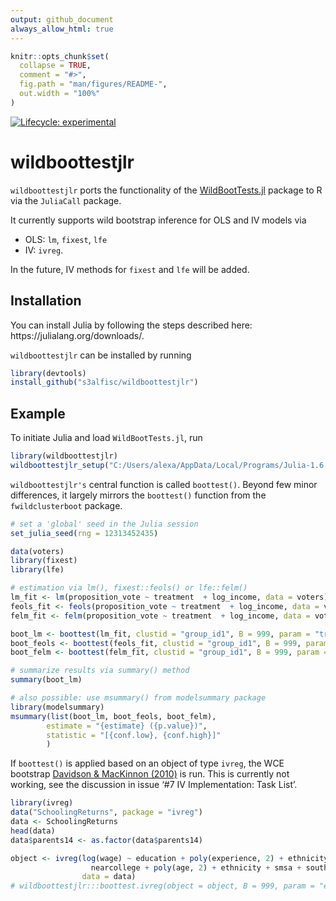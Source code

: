 ```yaml
---
output: github_document
always_allow_html: true
---
```


<!-- README.md is generated from README.Rmd. Please edit that file -->

```r
knitr::opts_chunk$set(
  collapse = TRUE,
  comment = "#>",
  fig.path = "man/figures/README-",
  out.width = "100%"
)
```

<!-- badges: start -->
<!-- [![packageversion](https://img.shields.io/badge/Package%20version-`r version`-orange.svg?style=flat-square)](commits/master) -->
[![Lifecycle: experimental](https://img.shields.io/badge/lifecycle-experimental-orange.svg)](https://lifecycle.r-lib.org/articles/stages.html)
<!-- [![CRAN status](https://www.r-pkg.org/badges/version/fwildclusterboot)](https://CRAN.R-project.org/package=fwildclusterboot) -->
<!-- ![runiverse-package](https://s3alfisc.r-universe.dev/badges/fwildclusterboot) -->
<!-- [![R-CMD-check](https://github.com/s3alfisc/fwildclusterboot/workflows/R-CMD-check/badge.svg)](https://github.com/s3alfisc/fwildclusterboot/actions) -->
<!-- [![Codecov test coverage](https://codecov.io/gh/s3alfisc/fwildclusterboot/branch/master/graph/badge.svg)](https://app.codecov.io/gh/s3alfisc/fwildclusterboot?branch=master) -->
<!-- `r badger::badge_cran_download("fwildclusterboot", "grand-total", "blue")` -->
<!-- `r badger::badge_cran_download("fwildclusterboot", "last-month", "green")` -->
<!-- [![minimal R version](https://img.shields.io/badge/R%3E%3D-4.0.0-6666ff.svg)](https://cran.r-project.org/) -->

<!-- badges: end -->

# wildboottestjlr

`wildboottestjlr` ports the functionality of the [WildBootTests.jl](https://github.com/droodman/WildBootTests.jl) package to R via the `JuliaCall` package. 

It currently supports wild bootstrap inference for OLS and IV models via 

+ OLS: `lm`, `fixest`, `lfe`
+ IV: `ivreg`. 

In the future, IV methods for `fixest` and `lfe` will be added.


## Installation

You can install Julia by following the steps described here: https://julialang.org/downloads/. 

`wildboottestjlr` can be installed by running

```r
library(devtools)
install_github("s3alfisc/wildboottestjlr")
```


## Example 

To initiate Julia and load `WildBootTests.jl`, run

```r
library(wildboottestjlr)
wildboottestjlr_setup("C:/Users/alexa/AppData/Local/Programs/Julia-1.6.3/bin")
```

`wildboottestjlr's` central function is called `boottest()`. Beyond few minor differences, it largely mirrors the `boottest()` function from the `fwildclusterboot` package.


```r
# set a 'global' seed in the Julia session
set_julia_seed(rng = 12313452435)

data(voters)
library(fixest)
library(lfe)

# estimation via lm(), fixest::feols() or lfe::felm()
lm_fit <- lm(proposition_vote ~ treatment  + log_income, data = voters)
feols_fit <- feols(proposition_vote ~ treatment  + log_income, data = voters)
felm_fit <- felm(proposition_vote ~ treatment  + log_income, data = voters)

boot_lm <- boottest(lm_fit, clustid = "group_id1", B = 999, param = "treatment", rng = 7651427)
boot_feols <- boottest(feols_fit, clustid = "group_id1", B = 999, param = "treatment", rng = 7651427)
boot_felm <- boottest(felm_fit, clustid = "group_id1", B = 999, param = "treatment", rng = 7651427)

# summarize results via summary() method
summary(boot_lm)

# also possible: use msummary() from modelsummary package
library(modelsummary)
msummary(list(boot_lm, boot_feols, boot_felm), 
        estimate = "{estimate} ({p.value})", 
        statistic = "[{conf.low}, {conf.high}]"
        )  
```

If `boottest()` is applied based on an object of type `ivreg`, the WCE bootstrap [Davidson & MacKinnon (2010)](https://www.tandfonline.com/doi/abs/10.1198/jbes.2009.07221) is run. This is currently not working, see the discussion in issue '#7 IV Implementation: Task List'. 

```r
library(ivreg)
data("SchoolingReturns", package = "ivreg")
data <- SchoolingReturns
head(data)
data$parents14 <- as.factor(data$parents14)

object <- ivreg(log(wage) ~ education + poly(experience, 2) + ethnicity + smsa + south + parents14 |
                  nearcollege + poly(age, 2) + ethnicity + smsa + south + parents14,
                data = data)
# wildboottestjlr:::boottest.ivreg(object = object, B = 999, param = "education", clustid = "south")

```




